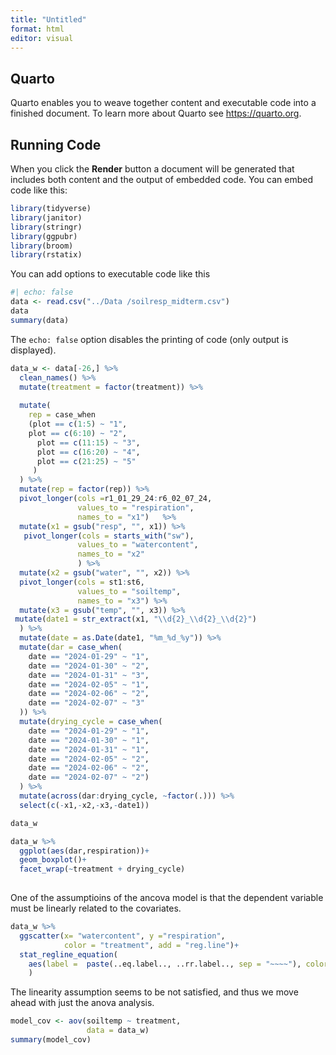 ```yaml
---
title: "Untitled"
format: html
editor: visual
---
```


## Quarto

Quarto enables you to weave together content and executable code into a finished document. To learn more about Quarto see <https://quarto.org>.

## Running Code

When you click the **Render** button a document will be generated that includes both content and the output of embedded code. You can embed code like this:

```r
library(tidyverse)
library(janitor)
library(stringr)
library(ggpubr)
library(broom)
library(rstatix)
```

You can add options to executable code like this

```r
#| echo: false
data <- read.csv("../Data /soilresp_midterm.csv")
data
summary(data)
```

The `echo: false` option disables the printing of code (only output is displayed).

```r
data_w <- data[-26,] %>% 
  clean_names() %>% 
  mutate(treatment = factor(treatment)) %>% 
  
  mutate(
    rep = case_when
    (plot == c(1:5) ~ "1",
    plot == c(6:10) ~ "2",
      plot == c(11:15) ~ "3",
      plot == c(16:20) ~ "4", 
      plot == c(21:25) ~ "5"
     )
  ) %>% 
  mutate(rep = factor(rep)) %>% 
  pivot_longer(cols =r1_01_29_24:r6_02_07_24,
               values_to = "respiration",
               names_to = "x1")   %>%
  mutate(x1 = gsub("resp", "", x1)) %>% 
   pivot_longer(cols = starts_with("sw"),
               values_to = "watercontent", 
               names_to = "x2"
               ) %>% 
  mutate(x2 = gsub("water", "", x2)) %>% 
  pivot_longer(cols = st1:st6,
               values_to = "soiltemp",
               names_to = "x3") %>% 
  mutate(x3 = gsub("temp", "", x3)) %>% 
 mutate(date1 = str_extract(x1, "\\d{2}_\\d{2}_\\d{2}")
  ) %>% 
  mutate(date = as.Date(date1, "%m_%d_%y")) %>% 
  mutate(dar = case_when(
    date == "2024-01-29" ~ "1",
    date == "2024-01-30" ~ "2", 
    date == "2024-01-31" ~ "3",
    date == "2024-02-05" ~ "1", 
    date == "2024-02-06" ~ "2",
    date == "2024-02-07" ~ "3"
  )) %>% 
  mutate(drying_cycle = case_when(
    date == "2024-01-29" ~ "1",
    date == "2024-01-30" ~ "1", 
    date == "2024-01-31" ~ "1",
    date == "2024-02-05" ~ "2", 
    date == "2024-02-06" ~ "2",
    date == "2024-02-07" ~ "2")
  ) %>% 
  mutate(across(dar:drying_cycle, ~factor(.))) %>% 
  select(c(-x1,-x2,-x3,-date1)) 

data_w
```


```r
data_w %>% 
  ggplot(aes(dar,respiration))+
  geom_boxplot()+
  facet_wrap(~treatment + drying_cycle)
  
```
One of the assumptioins of the ancova model is that the dependent variable must be linearly related to the covariates. 
```r
data_w %>% 
  ggscatter(x= "watercontent", y ="respiration",
            color = "treatment", add = "reg.line")+
  stat_regline_equation(
    aes(label =  paste(..eq.label.., ..rr.label.., sep = "~~~~"), color = treatment)
    )
```
The linearity assumption seems to be not satisfied, and thus we move ahead with just the anova analysis. 

```r
model_cov <- aov(soiltemp ~ treatment,
                 data = data_w)
summary(model_cov)
```

